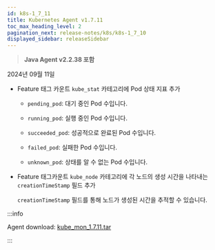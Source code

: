 ```yaml
---
id: k8s-1_7_11
title: Kubernetes Agent v1.7.11
toc_max_heading_level: 2
pagination_next: release-notes/k8s/k8s-1_7_10
displayed_sidebar: releaseSidebar
---
```


> **Java Agent v2.2.38 포함**

2024년 09월 11일

- <Status priority='1'>Feature</Status> 태그 카운트 `kube_stat` 카테고리에 Pod 상태 지표 추가

  - `pending_pod`: 대기 중인 Pod 수입니다.

  - `running_pod`: 실행 중인 Pod 수입니다.

  - `succeeded_pod`: 성공적으로 완료된 Pod 수입니다.

  - `failed_pod`: 실패한 Pod 수입니다.

  - `unknown_pod`: 상태를 알 수 없는 Pod 수입니다.

- <Status priority='1'>Feature</Status> 태그카운트 `kube_node` 카테고리에  각 노드의 생성 시간을 나타내는 `creationTimeStamp` 필드 추가

  `creationTimeStamp` 필드를 통해 노드가 생성된 시간을 추적할 수 있습니다.

:::info

Agent download: [kube_mon_1.7.11.tar](https://repo.whatap.io/docker/kube_mon_1.7.11.tar)

:::